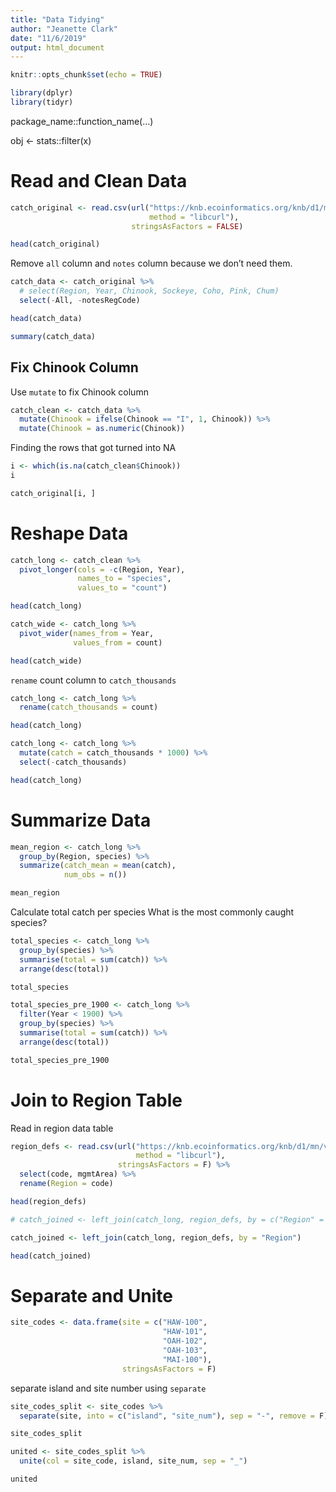 ```yaml
---
title: "Data Tidying"
author: "Jeanette Clark"
date: "11/6/2019"
output: html_document
---
```


```r
knitr::opts_chunk$set(echo = TRUE)
```

```r
library(dplyr)
library(tidyr)
```

package_name::function_name(...)

obj <- stats::filter(x)

# Read and Clean Data

```r
catch_original <- read.csv(url("https://knb.ecoinformatics.org/knb/d1/mn/v2/object/df35b.302.1",
                               method = "libcurl"),
                           stringsAsFactors = FALSE)

head(catch_original)
```

Remove `all` column and `notes` column because we don't need them.

```r
catch_data <- catch_original %>% 
  # select(Region, Year, Chinook, Sockeye, Coho, Pink, Chum)
  select(-All, -notesRegCode)

head(catch_data)
```

```r
summary(catch_data)
```

## Fix Chinook Column

Use `mutate` to fix Chinook column

```r
catch_clean <- catch_data %>%
  mutate(Chinook = ifelse(Chinook == "I", 1, Chinook)) %>%
  mutate(Chinook = as.numeric(Chinook))

```

Finding the rows that got turned into NA

```r
i <- which(is.na(catch_clean$Chinook))
i
```

```r
catch_original[i, ]
```


# Reshape Data

```r
catch_long <- catch_clean %>% 
  pivot_longer(cols = -c(Region, Year),
               names_to = "species",
               values_to = "count")

head(catch_long)
```

```r
catch_wide <- catch_long %>% 
  pivot_wider(names_from = Year,
              values_from = count)

head(catch_wide)
```

`rename` count column to `catch_thousands`

```r
catch_long <- catch_long %>% 
  rename(catch_thousands = count)

head(catch_long)
```

```r
catch_long <- catch_long %>% 
  mutate(catch = catch_thousands * 1000) %>% 
  select(-catch_thousands)

head(catch_long)
```



# Summarize Data

```r
mean_region <- catch_long %>% 
  group_by(Region, species) %>% 
  summarize(catch_mean = mean(catch),
            num_obs = n())

mean_region
```

Calculate total catch per species
What is the most commonly caught species?

```r
total_species <- catch_long %>% 
  group_by(species) %>% 
  summarise(total = sum(catch)) %>% 
  arrange(desc(total))

total_species
```

```r
total_species_pre_1900 <- catch_long %>% 
  filter(Year < 1900) %>% 
  group_by(species) %>% 
  summarise(total = sum(catch)) %>% 
  arrange(desc(total))

total_species_pre_1900
```


# Join to Region Table

Read in region data table

```r
region_defs <- read.csv(url("https://knb.ecoinformatics.org/knb/d1/mn/v2/object/df35b.303.1",
                            method = "libcurl"),
                        stringsAsFactors = F) %>% 
  select(code, mgmtArea) %>% 
  rename(Region = code)

head(region_defs)
```

```r
# catch_joined <- left_join(catch_long, region_defs, by = c("Region" = "code"))

catch_joined <- left_join(catch_long, region_defs, by = "Region")

head(catch_joined)
```

# Separate and Unite

```r
site_codes <- data.frame(site = c("HAW-100",
                                  "HAW-101",
                                  "OAH-102",
                                  "OAH-103",
                                  "MAI-100"),
                         stringsAsFactors = F)
```

separate island and site number using `separate`

```r
site_codes_split <- site_codes %>% 
  separate(site, into = c("island", "site_num"), sep = "-", remove = F)

site_codes_split
```
```r
united <- site_codes_split %>%
  unite(col = site_code, island, site_num, sep = "_")

united
```

